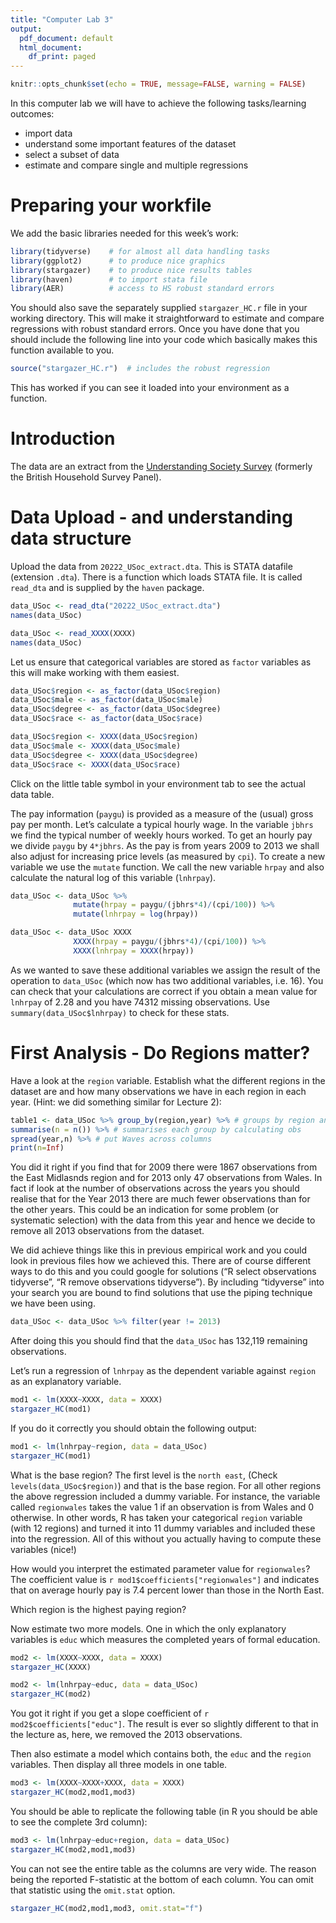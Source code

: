 ```yaml
---
title: "Computer Lab 3"
output:
  pdf_document: default
  html_document:
    df_print: paged
---
```


```r
knitr::opts_chunk$set(echo = TRUE, message=FALSE, warning = FALSE)
```

In this computer lab we will have to achieve the following tasks/learning outcomes:

* import data
* understand some important features of the dataset
* select a subset of data
* estimate and compare single and multiple regressions

# Preparing your workfile

We add the basic libraries needed for this week's work: 

```r
library(tidyverse)    # for almost all data handling tasks
library(ggplot2)      # to produce nice graphics
library(stargazer)    # to produce nice results tables
library(haven)        # to import stata file
library(AER)          # access to HS robust standard errors
```

You should also save the separately supplied `stargazer_HC.r` file in your working directory. This will make it straightforward to estimate and compare regressions with robust standard errors. Once you have done that you should include the following line into your code which basically makes this function available to you.

```r
source("stargazer_HC.r")  # includes the robust regression 
```

This has worked if you can see it loaded into your environment as a function.

# Introduction

The data are an extract from the [Understanding Society Survey](https://www.understandingsociety.ac.uk/) (formerly the British Household Survey Panel).

# Data Upload - and understanding data structure

Upload the data from `20222_USoc_extract.dta`. This is STATA datafile (extension `.dta`). There is a function which loads STATA file. It is called `read_dta` and is supplied by the `haven` package.

```r
data_USoc <- read_dta("20222_USoc_extract.dta")
names(data_USoc)
```

```r
data_USoc <- read_XXXX(XXXX)
names(data_USoc)
```

Let us ensure that categorical variables are stored as `factor` variables as this will make working with them easiest.

```r
data_USoc$region <- as_factor(data_USoc$region)
data_USoc$male <- as_factor(data_USoc$male)
data_USoc$degree <- as_factor(data_USoc$degree)
data_USoc$race <- as_factor(data_USoc$race)
```
```r
data_USoc$region <- XXXX(data_USoc$region)
data_USoc$male <- XXXX(data_USoc$male)
data_USoc$degree <- XXXX(data_USoc$degree)
data_USoc$race <- XXXX(data_USoc$race)
```

Click on the little table symbol in your environment tab to see the actual data table. 

The pay information (`paygu`) is provided as a measure of the (usual) gross pay per month. Let's calculate a typical hourly wage. In the variable `jbhrs` we find the typical number of weekly hours worked. To get an hourly pay we divide `paygu` by `4*jbhrs`. As the pay is from years 2009 to 2013 we shall also adjust for increasing price levels (as measured by `cpi`). To create a new variable we use the `mutate` function. We call the new variable `hrpay` and also calculate the natural log of this variable (`lnhrpay`).

```r
data_USoc <- data_USoc %>% 
              mutate(hrpay = paygu/(jbhrs*4)/(cpi/100)) %>% 
              mutate(lnhrpay = log(hrpay))
```

```r
data_USoc <- data_USoc XXXX
              XXXX(hrpay = paygu/(jbhrs*4)/(cpi/100)) %>% 
              XXXX(lnhrpay = XXXX(hrpay))
```

As we wanted to save these additional variables we assign the result of the operation to `data_USoc` (which now has two additional variables, i.e. 16). You can check that your calculations are correct if you obtain a mean value for `lnhrpay` of 2.28 and you have 74312 missing observations. Use `summary(data_USoc$lnhrpay)` to check for these stats.

# First Analysis - Do Regions matter?

Have a look at the `region` variable. Establish what the different regions in the dataset are and how many observations we have in each region in each year. (Hint: we did something similar for Lecture 2): 

```r
table1 <- data_USoc %>% group_by(region,year) %>% # groups by region and year
summarise(n = n()) %>% # summarises each group by calculating obs
spread(year,n) %>% # put Waves across columns
print(n=Inf) 
```

You did it right if you find that for 2009 there were 1867 observations from the East Midlasnds region and for 2013 only 47 observations from Wales. In fact if look at the number of observations across the years you should realise that for the Year 2013 there are much fewer observations than for the other years. This could be an indication for some problem (or systematic selection) with the data from this year and hence we decide to remove all 2013 observations from the dataset.

We did achieve things like this in previous empirical work and you could look in previous files how we achieved this. There are of course different ways to do this and you could google for solutions ("R select observations tidyverse", "R remove observations tidyverse"). By including "tidyverse" into your search you are bound to find solutions that use the piping technique we have been using.

```r
data_USoc <- data_USoc %>% filter(year != 2013)
```

After doing this you should find that the `data_USoc` has 132,119 remaining observations.

Let's run a regression of `lnhrpay` as the dependent variable against `region` as an explanatory variable.

```r
mod1 <- lm(XXXX~XXXX, data = XXXX)
stargazer_HC(mod1)
```

If you do it correctly you should obtain the following output:

```r
mod1 <- lm(lnhrpay~region, data = data_USoc)
stargazer_HC(mod1)
```

What is the base region? The first level is the `north east`, (Check `levels(data_USoc$region)`) and that is the base region. For all other regions the above regression included a dummy variable. For instance, the variable called `regionwales` takes the value 1 if an observation is from Wales and 0 otherwise. In other words, R has taken your categorical `region` variable (with 12 regions) and turned it into 11 dummy variables and included these into the regression. All of this without you actually having to compute these variables (nice!)

How would you interpret the estimated parameter value for `regionwales`? The coefficient value is `r mod1$coefficients["regionwales"]` and indicates that on average hourly pay is 7.4 percent lower than those in the North East.

Which region is the highest paying region?

Now estimate two more models. One in which the only explanatory variables is `educ` which measures the completed years of formal education.

```r
mod2 <- lm(XXXX~XXXX, data = XXXX)
stargazer_HC(XXXX)
```

```r
mod2 <- lm(lnhrpay~educ, data = data_USoc)
stargazer_HC(mod2)
```

You got it right if you get a slope coefficient of `r mod2$coefficients["educ"]`. The result is ever so slightly different to that in the lecture as, here, we removed the 2013 observations.

Then also estimate a model which contains both, the `educ` and the `region` variables. Then display all three models in one table.

```r
mod3 <- lm(XXXX~XXXX+XXXX, data = XXXX)
stargazer_HC(mod2,mod1,mod3)
```

You should be able to replicate the following table (in R you should be able to see the complete 3rd column):

```r
mod3 <- lm(lnhrpay~educ+region, data = data_USoc)
stargazer_HC(mod2,mod1,mod3)
```

You can not see the entire table as the columns are very wide. The reason being the reported F-statistic at the bottom of each column. You can omit that statistic using the `omit.stat` option.

```r
stargazer_HC(mod2,mod1,mod3, omit.stat="f")
```
